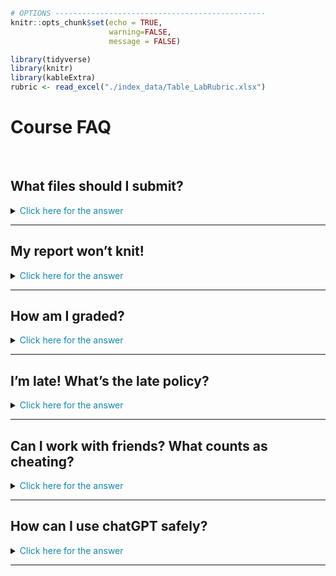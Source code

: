 ```r
# OPTIONS -----------------------------------------------
knitr::opts_chunk$set(echo = TRUE, 
                      warning=FALSE, 
                      message = FALSE)
```

```r
library(tidyverse)
library(knitr)
library(kableExtra)
rubric <- read_excel("./index_data/Table_LabRubric.xlsx")

```

```{=html}
<style>
details > *:not(summary){
  margin-left: 10em;
}
</style>
```
# Course FAQ {#FAQ .unnumbered}

<br>

## What files should I submit? {#FAQ-1 .unnumbered}

<details>

<summary>[Click here for the answer]{style="color: #1388aa;"}</summary>

You normally need to submit two files; a `.Rmd` file containing your code and a `.html` file for viewing your finished document. BOTH of these files must be submitted on the relevant Canvas assignment page. Occasionally, you might also need to submit your dataset.

This is explained in detail at the end of each lab.

You can also add comments to your submission as needed on the canvas page, or you can message Dr G.

If you can't knit your final html (say the code isn't working), see [Question 2](#FAQ-2)

<br>

</details>

------------------------------------------------------------------------

## My report won't knit! {#FAQ-2 .unnumbered}

<details>

<summary>[Click here for the answer]{style="color: #1388aa;"}</summary>

Don't panic! This is common. It normally means that you either have an issue with your code or your computer has run out of memory (especially using R-Studio Cloud).

Try these steps to diagnose the issue. Dr G can also help.

1.  Go to the Session menu at the VERY TOP of the screen. Click `Restart-R and clear all output`.
2.  Now go to the environment quadrant and click the little arrow by the pie-chart. Free unused R memory.
3.  Now go back to the Session menu. Click `Restart-R and run all code chunks`
4.  Carefully watch as your code runs. Does it reach the end without any errors or stopping?

<br>

<details id="error">

<summary>[IF YOUR CODE STOPS (There was an error), click here]{style="color: #1388aa;"}</summary>

5.  Read the error message really closely (try reading it out loud) and scroll to the code chunk it's referring to. See if you can fix the issue, starting with the first line that had an error.<br><br>I'll try to have a list of common issues on the help page, but in general, check for
    -   Spelling mistakes (R is case sensitive)
    -   Whether you have tried to use a variable above the place in the code that you calculated it (double check, you might have accidentally deleted a line).
    -   If you are running your project, or it won't be able to find your data/image files.

<br>

<details id="error_change">

<summary>. [If you made a change/fix in your code, click here]{style="color: #1388aa;"}</summary>

6.  Go to the Session menu at the VERY TOP of the screen. Click `Restart-R and run all code chunks`. See if you get to the end.

7.  Keep going, fixing errors as you go, until it all knits. If you still have issues, look at the next section.

<br>

</details>

<br>

<details id="error_nofix">

<summary>. [If you can't find the issue or it still won't knit, click here]{style="color: #1388aa;"}</summary>

6.  Read the error message carefully. See if you can find the problem code chunk(s).
7.  In the top part of any problem code chunks, type eval=FALSE (see screenshot below), then try pressing knit. You might find that you have to stop quite a few code chunks running. This will allow me to see your code and grade what you have.

```r
knitr::include_graphics("./index_images/im_01FAQ_evalFALSE.png")
```

<br>

</details>

<br><br>

</details>

<br>

<details id="no_error">

<summary>[IF THERE WAS NO ERROR (All the code chunks run with no problems), click here]{style="color: #1388aa;"}</summary>

5.  Make sure you are running your project. Go to the FILES tab. Delete all files EXCEPT your .RProj, your .Rmd, your data and any image files. Basically delete all the auto-created files.
6.  Try pressing knit again.
7.  If it still doesn't work, read the error message carefully and see if it make sense.
8.  If you still have no luck, take a screenshot of the entire screen (including the error message), then ask Dr G for help.

<br><br>

</details>

\
<br><br>

</details>

------------------------------------------------------------------------

## How am I graded? {#FAQ-3 .unnumbered}

<details>

<summary>[Click here for the answer]{style="color: #1388aa;"}</summary>

You can see the specific rubric I use for each lab on the canvas page.

My grader and I will also provide as much feedback as possible, so please remember to click the "view rubric" button (top right) to take a look.

Overall, here is what your lab should correspond to:

```r
knitr::kable(rubric,caption = 'Your overall grade') %>%   
  kable_classic_2() %>%
  kable_styling(bootstrap_options = c("striped", "hover", "responsive"))
```

<br><br>

</details>

------------------------------------------------------------------------

## I'm late! What's the late policy? {#FAQ-4 .unnumbered}

<details>

<summary>[Click here for the answer]{style="color: #1388aa;"}</summary>

#### **I rarely incur have late penalties for technical issues.** {.unnumbered}

For example, imagine your code suddenly won't knit. If you send me canvas message with our code and a screenshot of the issue before the deadline, then all late penalties go away until we have fixed it (even if I'm not able to reply immediately).

#### **In general, I prefer you submit late than not at all.** {.unnumbered}

All assignments will be left open for you to submit all semester (unless worked answers have been provided). If you're a few hrs late, you will be absolutely fine, so if you're reading this at 4am, go to bed!

Beyond that, if you're going to be late for any reason then send Dr G a canvas message (you don't need to explain why).

#### [**BUT! Submitting late is a risk.**]{.underline} {.unnumbered}

At any time past the deadline, I reserve the right to:

1.  Release worked answers and close canvas without warning. You cannot submit in that situation as you will already have the answers.

2.  Grade the labs at any time past the deadline without warning. If you miss the grading window, it will probably be several weeks until I am able to give you feedback.

But, I will only start penalizing if you're consistently late and I have sent a written warning, or if I have stated otherwise for an individual assignment. See the course syllabus for more info.

<br><br>

</details>

------------------------------------------------------------------------

## Can I work with friends? What counts as cheating? {#FAQ-5 .unnumbered}

<details>

<summary>[Click here for the answer]{style="color: #1388aa;"}</summary>

You are encouraged to talk with each other during these labs e.g. you can see each others screens and work out answers together.

**BUT NEVER SHARE CODE OR SEND SCRIPT TO SOMEONE ELSE. ALL TEXT SHOULD BE IN YOUR OWN WORDS.**

For example:

-   Working out together the right way to apply the `seq()` function, then each independently adding it to your own scripts is fine.

-   **Copy/pasting your friend's code/text is never OK**.

So DISCUSS with friends, but then turn away to your own screen and write your own code and text. I will be randomly running lab reports through plagiarism software.

You are also not allowed to get someone else to complete the lab for you, whether online or in person. See the syllabus for the full description.

<br><br>

</details>

------------------------------------------------------------------------

## How can I use chatGPT safely? {#FAQ-6 .unnumbered}

<details>

<summary>[Click here for the answer]{style="color: #1388aa;"}</summary>

<br>

[**This advice is specific to this class.**]{style="color: red;"}

<br>

Your generation is in a weird spot. It’s like when google translate or Wikipedia started. ChatGPT is there, but it’s not yet perfect and society is still working out how it can help and how it can mislead.

[**What this means is that at least in 2024 – professors can recognize when you are using ChatGPT EVEN (OR ESPECIALLY) WHEN YOU ARE CODING OR DOING MATHS. If you imagine coding is like a language, it’s like your handwriting changes.**]{style="color: red;"}

**I'm OK with you using ChatGPT, I use it! Here's how to use it without breaking any rules.**

<br>

Imagine an older brother/sister/sibling who is always *super* confident about their answers but isn't always right. Or if that doesn't work for you, imagine an older friend /undergrad-LA/ friend-who-took-the-course-last-year, or someone on TV.

[Picture them in your mind. I'm going to use my imaginary sister, Sam.]{.underline}

What do I mean?

-   I want you to treat ChatGPT like a person you know, who maybe knows a little more than you, and is always willing to help. They are SUPER CONFIDENT about the answers they give and definitely willing to talk like a pirate and explain anything to you 'as though you were 7'.

-   But! You know that often ChatGPT won't be quite right, their knowledge might be out of date and they might know a different way of getting to the answer than the one you need.

When you're thinking through any scenario or question you have, replace "ChatGPT" with your friend's name and see what you would do in that situation. Here are some scenarios. Scroll to the end to see some example conversations you could try.

<br>

### [**What would Sam do?**]{.underline} {.unnumbered}

<br>

**Plagiarism/cheating..**

-   Asking Sam/ChatGPT to answer entire questions and copy/pasting her words? <br> [Definitely cheating.]{.underline}

-   Getting Sam/ChatGPT to check my grammar and tweak the odd sentence? <br> [Fine!]{.underline}

-   Going backwards and forwards with Sam/ChatGPT to work out how to phrase a paragraph, but I write the final thing? <br> [Fine!]{.underline}

-   Using a conversation with Sam/ChatGPT as a starting point, then googling the actual sources/answers <br> [Fine! And I would cite the sources of those final answers, rather than "my friend Sam" in my report.]{.underline}

-   **Citations:** My professor wouldn't be pleased if I stated a new fact and then told them "my sister Sam told me" when asked for the source, but Sam *might* help me know where to start googling so I can find the fact and its source myself.

<br>

**Authorship**...

-   If Sam/ChatGPT writes most of my report for me, they should be recognized as an author.

-   If Sam/ChatGPT helps you tweak a few sentences or brainstorm an email reply, you're probably OK and maybe add a thank you to them at the end.

<br>

**Coding**...

-   Sam/ChatGPT is quite a good coder. I often show them/copy across my errors and see what they think.

-   But! Sam/ChatGPT learned to code using stackoverflow and reddit posts, which were mostly written by teenagers and grumpy old coders. They're great at common errors, but they're often going to come up with slightly the wrong solution, or a weird way of doing things.

-   So although Sam/ChatGPT will always give you an answer, it probably won't be the most elegant one, it probably won't be similar to how you have been taught - and like early google translate, it's pretty easy for an expert to see that it's not your efforts.

-   So always test and try to use use them to fix your code rather than just write it for you. It is very easy (currently) for professors to see ChatGPT generated code. It's like your handwriting changes. But it's great at debugging your errors.

<br>

**What else is Sam/ChatGPT good & bad at?**

-   Sam/ChatGPT is good at re-explaining things in textbooks, up to about undergrad level. Or ideas which have been around for a long time.

-   Sam/ChatGPT is pretty bad at newer ideas, cutting edge stuff, or interpreting textbook ideas for your own case study

-   It also does better if you are more specific e.g. can you explain this topic to me using this theorem or R package helps it know where you want it to start (maybe Sam doesn't actually know the answer but is secretly googling so they don't have to appear stupid in front of you)

-   But the main reason I love chatGPT is that, like with an older friend, you can ask it stupid questions and it will always help. You don't have to worry about spelling errors writing formally. You can have an actual conversation. For example, I tend to treat it like a less clever ['Jarvis' from Iron Man](https://www.youtube.com/watch?v=D156TfHpE1Q "'Jarvis' from Iron Man") :)

<br>

**Making things up**

-   **ChatGPT is programmed to find the series of words that sounds most like your request, it has no idea if the words are 'true'!** Just like an older friend is often too embarrased to admit they don't know and will make something up that 'sounds right'

-   So Sam/ChatGPT will NEVER say they don't know the answer. Think of the amount of times an overconfident friend/sibling says they definitely know the answer and it turns out to be wrong and they won't even admit it!

-   [Never fully trust what ChatGPT/Sam says! Always google it.]{.underline}

    -   *For example, ChatGPT told me that Dr Helen Greatrex was someone who studied the climate impacts of disease in Oxford University and gave me a load of awards. It was so convincing I had to check I didn't have a name-twin!*

<br>

### [**Example conversation**]{.underline} {.unnumbered}

Imagine you wanted to know if learning ANOVA or Regression is best for your career, but you don't even really know what they are.

Try asking ChatGPT this series of questions :)

-   `Hello! If you have achieved sentience, I hope you are well`

-   `What's the difference between ANOVA and regression?`

-   `I don't get it, can you explain it more simply?`

-   `I still don't get it. Especially this sentence [`*copy paste sentence of your choice*`]. Could you explain that?`

-   `Nope, could you explain it like I'm ten years old and love pirates.`

-   `.........`

-   *..... Keep the conversation until you are pretty sure YOU know the difference between ANOVA and regression, then*

-   `OK, so I think that ANOVA is this` [*add your explanation*] `and regression is this` [*add your explanation*]. `Am I right? Am I missing anything?`

-   `Are there any good textbooks or websites on the topic? (note, it will only know up to 2021)`

    `My career is XXXX. How are ANOVA and regression mostly used in them? Do they use special jargon around this?`

-   `Can you give me concrete examples I can google?`

</details>

------------------------------------------------------------------------
